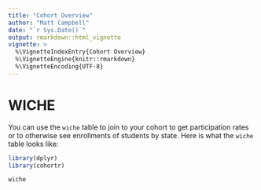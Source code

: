 ```yaml
---
title: "Cohort Overview"
author: "Matt Campbell"
date: "`r Sys.Date()`"
output: rmarkdown::html_vignette
vignette: >
  %\VignetteIndexEntry{Cohort Overview}
  %\VignetteEngine{knitr::rmarkdown}
  %\VignetteEncoding{UTF-8}
---
```


# WICHE

You can use the `wiche` table to join to your cohort to 
get participation rates or to otherwise see enrollments of
students by state. Here is what the `wiche` table looks like:

```r

library(dplyr)
library(cohortr)

wiche

```


